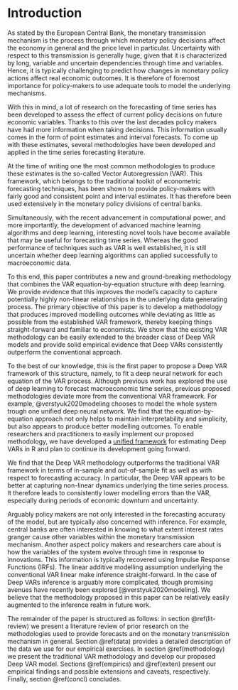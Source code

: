 # Introduction

As stated by the European Central Bank, the monetary transmission mechanism is the process through which monetary policy decisions affect the economy in general and the price level in particular. Uncertainty with respect to this transmission is generally huge, given that it is characterized by long, variable and uncertain dependencies through time and variables. Hence, it is typically challenging to predict how changes in monetary policy actions affect real economic outcomes. It is therefore of foremost importance for policy-makers to use adequate tools to model the underlying mechanisms.

With this in mind, a lot of research on the forecasting of time series has been developed to assess the effect of current policy decisions on future economic variables. Thanks to this over the last decades policy makers have had more information when taking decisions. This information usually comes in the form of point estimates and interval forecasts. To come up with these estimates, several methodologies have been developed and applied in the time series forecasting literature. 

At the time of writing one the most common methodologies to produce these estimates is the so-called Vector Autoregression (VAR). This framework, which belongs to the traditional toolkit of econometric forecasting techniques, has been shown to provide policy-makers with fairly good and consistent point and interval estimates. It has therefore been used extensively in the monetary policy divisions of central banks.

Simultaneously, with the recent advancement in computational power, and more importantly, the development of advanced machine learning algorithms and deep learning, interesting novel tools have become available that may be useful for forecasting time series. Whereas the good performance of techniques such as VAR is well established, it is still uncertain whether deep learning algorithms can applied successfully to macroeconomic data. 

To this end, this paper contributes a new and ground-breaking methodology that combines the VAR equation-by-equation structure with deep learning. We provide evidence that this improves the model's capacity to capture potentially highly non-linear relationships in the underlying data generating process. The primary objective of this paper is to develop a methodology that produces improved modelling outcomes while deviating as little as possible from the established VAR framework, thereby keeping things straight-forward and familiar to economists. We show that the existing VAR methodology can be easily extended to the broader class of Deep VAR models and provide solid empirical evidence that Deep VARs consistently outperform the conventional approach. 

To the best of our knowledge, this is the first paper to propose a Deep VAR framework of this structure, namely, to fit a deep neural network for each equation of the VAR process. Although previous work has explored the use of deep learning to forecast macroeconomic time series, previous proposed methodologies deviate more from the conventional VAR framework. For example, @verstyuk2020modeling chooses to model the whole system trough one unified deep neural network. We find that the equation-by-equation approach not only helps to maintain interpretability and simplicity, but also appears to produce better modelling outcomes. To enable researchers and practitioners to easily implement our proposed methodology, we have developed a [unified framework](https://github.com/pat-alt/deepvars) for estimating Deep VARs in R and plan to continue its development going forward.

We find that the Deep VAR methodology outperforms the traditional VAR framework in terms of in-sample and out-of-sample fit as well as with respect to forecasting accuracy. In particular, the Deep VAR appears to be better at capturing non-linear dynamics underlying the time series process. It therefore leads to consistently lower modelling errors than the VAR, especially during periods of economic downturn and uncertainty. 

Arguably policy makers are not only interested in the forecasting accuracy of the model, but are typically also concerned with inference. For example, central banks are often interested in knowing to what extent interest rates granger cause other variables within the monetary transmission mechanism. Another aspect policy makers and researchers care about is how the variables of the system evolve through time in response to innovations. This information is typically recovered using Impulse Response Functions (IRFs). The linear additive modelling assumption underlying the conventional VAR linear make inference straight-forward. In the case of Deep VARs inference is arguably more complicated, though promising avenues have recently been explored [@verstyuk2020modeling]. We believe that the methodology proposed in this paper can be relatively easily augmented to the inference realm in future work.

The remainder of the paper is structured as follows: in section \@ref(lit-review) we present a literature review of prior research on the methodologies used to provide forecasts and on the monetary transmission mechanism in general. Section \@ref(data) provides a detailed description of the data we use for our empirical exercises. In section \@ref(methodology) we present the traditional VAR methodology and develop our proposed Deep VAR model. Sections \@ref(empirics) and \@ref(exten) present our empirical findings and possible extensions and caveats, respectively. Finally, section \@ref(concl) concludes. 